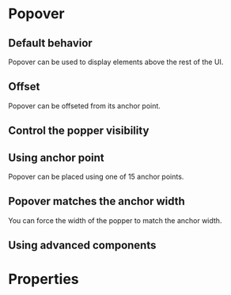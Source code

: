 # Popover

## Default behavior
Popover can be used to display elements above the rest of the UI.

<DemoBlock demo="default" engine={props.engine} withThemeSwitcher />

## Offset
Popover can be offseted from its anchor point.

<DemoBlock demo="offset" engine={props.engine} withThemeSwitcher />

## Control the popper visibility

<DemoBlock demo="visibility" engine={props.engine} withThemeSwitcher />

## Using anchor point
Popover can be placed using one of 15 anchor points.

<DemoBlock demo="anchor" engine={props.engine} withThemeSwitcher />

## Popover matches the anchor width
You can force the width of the popper to match the anchor width.

<DemoBlock demo="anchor-width" engine={props.engine} withThemeSwitcher />

## Using advanced components

<DemoBlock demo="advanced" engine={props.engine} withThemeSwitcher />

# Properties

<PropTable component="Popover" />

